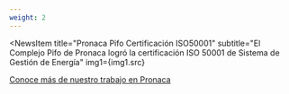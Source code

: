 ```yaml
---
weight: 2
---
```



<NewsItem
  title="Pronaca Pifo Certificación ISO50001"
  subtitle="El Complejo Pifo de Pronaca logró la certificación ISO 50001 de Sistema de Gestión de Energía"
  img1={img1.src}
>
  <a class="button blue-background  blue-background-hoover" href="/proyectos/pronaca">Conoce más de nuestro trabajo en Pronaca</a>
</NewsItem>
